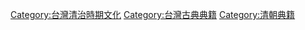 [[Category:台灣清治時期文化|Category:台灣清治時期文化]]
[[Category:台灣古典典籍|Category:台灣古典典籍]]
[[Category:清朝典籍|Category:清朝典籍]]